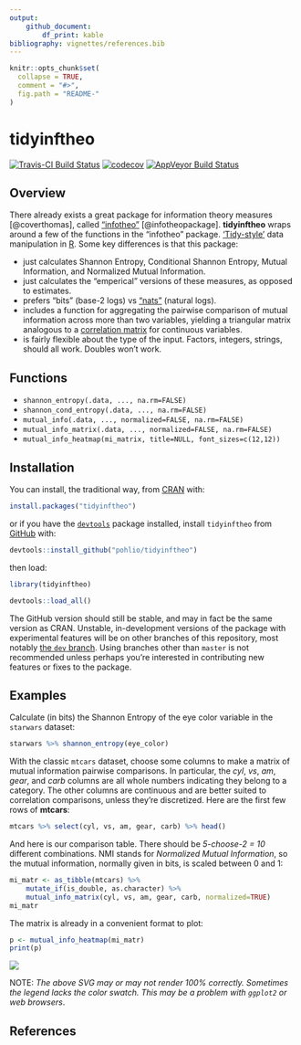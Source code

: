 ```yaml
---
output: 
    github_document:
        df_print: kable
bibliography: vignettes/references.bib
---
```


<!-- README.md is generated from README.Rmd. Please edit that file -->

```r
knitr::opts_chunk$set(
  collapse = TRUE,
  comment = "#>",
  fig.path = "README-"
)
```

# tidyinftheo

[![Travis-CI Build Status](https://travis-ci.org/pohlio/tidyinftheo.svg?branch=master)](https://travis-ci.org/pohlio/tidyinftheo)
[![codecov](https://codecov.io/gh/pohlio/tidyinftheo/branch/master/graph/badge.svg)](https://codecov.io/gh/pohlio/tidyinftheo)
[![AppVeyor Build Status](https://ci.appveyor.com/api/projects/status/github/pohlio/tidyinftheo?branch=master&svg=true)](https://ci.appveyor.com/project/pohlio/tidyinftheo)

## Overview
There already exists a great package for information theory measures [@coverthomas], called ["infotheo"](https://cran.r-project.org/web/packages/infotheo/index.html) [@infotheopackage].  **tidyinftheo** wraps around
a few of the functions in the "infotheo" package.  ['Tidy-style'](https://tidyverse.org/) data manipulation in [R](https://cran.r-project.org/).  Some key differences is that this package:

- just calculates Shannon Entropy, Conditional Shannon Entropy, Mutual Information, and Normalized Mutual Information.
- just calculates the "emperical" versions of these measures, as opposed to estimates.
- prefers "bits" (base-2 logs) vs ["nats"](https://en.wikipedia.org/wiki/Nat_(unit)) (natural logs).
- includes a function for aggregating the pairwise comparison of mutual information across more than two variables, yielding a triangular matrix analogous to a [correlation matrix](http://www.statisticshowto.com/correlation-matrix/) for continuous variables.  
- is fairly flexible about the type of the input.  Factors, integers, strings, should all work.  Doubles won't work.    

## Functions

- `shannon_entropy(.data, ..., na.rm=FALSE)`
- `shannon_cond_entropy(.data, ..., na.rm=FALSE)`
- `mutual_info(.data, ..., normalized=FALSE, na.rm=FALSE)`
- `mutual_info_matrix(.data, ..., normalized=FALSE, na.rm=FALSE)`
- `mutual_info_heatmap(mi_matrix, title=NULL, font_sizes=c(12,12))`

## Installation
You can install, the traditional way, from [CRAN](https://cran.r-project.org/) with:
```R
install.packages("tidyinftheo")
```
or if you have the [`devtools`](https://www.rstudio.com/products/rpackages/devtools/) package installed, install `tidyinftheo` from [GitHub](https://github.com/pohlio/tidyinftheo) with:
```R
devtools::install_github("pohlio/tidyinftheo")
```
then load:
```R
library(tidyinftheo)
```
```r
devtools::load_all()
```
The GitHub version should still be stable, and may in fact be the same version as CRAN.  Unstable, in-development versions of the package with experimental features will be on other branches of this repository, most notably [the `dev` branch](https://github.com/pohlio/tidyinftheo/tree/dev).  Using branches other than `master` is not recommended unless perhaps you're interested in contributing new features or fixes to the package.  

## Examples

Calculate (in bits) the Shannon Entropy of the eye color variable in the `starwars` dataset:
```r
starwars %>% shannon_entropy(eye_color)
```
With the classic `mtcars` dataset, choose some columns to make a matrix of mutual information pairwise comparisons.  In particular, the *cyl*, *vs*, *am*, *gear*, and *carb* columns are all whole numbers indicating they belong to a category.  The other columns are continuous and are better suited to correlation comparisons, unless they're discretized.  Here are the first few rows of **mtcars**:

```r
mtcars %>% select(cyl, vs, am, gear, carb) %>% head()
```
And here is our comparison table.  There should be *5-choose-2 = 10* different combinations.  NMI stands for *Normalized Mutual Information*, so the mutual information, normally given in bits, is scaled between 0 and 1:
```r
mi_matr <- as_tibble(mtcars) %>% 
    mutate_if(is_double, as.character) %>%
    mutual_info_matrix(cyl, vs, am, gear, carb, normalized=TRUE)
mi_matr
```
The matrix is already in a convenient format to plot:
```R
p <- mutual_info_heatmap(mi_matr)
print(p)
```
<!-- This is annoying, but the auto-generated .svg needs to be in a subdir to be CRAN compliant
     e.g. https://github.com/rstudio/sparklyr/issues/548  -->
![](tools/README-plot-1.svg)

NOTE: *The above SVG may or may not render 100% correctly.  Sometimes the legend lacks the color swatch.  This may be a problem with `ggplot2` or web browsers*.  

## References
